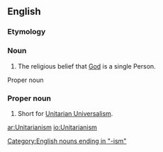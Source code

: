 {{wikipedia}}
==English==

===Etymology===

===Noun===
{{en-noun|-}}

# The religious belief that [[God]] is a single Person.
Proper noun
===Proper noun===
{{en-proper noun|-}}

# Short for [[Unitarian Universalism]].

[[Category:English nouns ending in "-ism"]]

[[ar:Unitarianism]]
[[io:Unitarianism]]